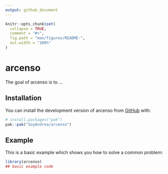 ```yaml
---
output: github_document
---
```


<!-- README.md is generated from README.Rmd. Please edit that file -->

```r
knitr::opts_chunk$set(
  collapse = TRUE,
  comment = "#>",
  fig.path = "man/figures/README-",
  out.width = "100%"
)
```

# arcenso

<!-- badges: start -->
<!-- badges: end -->

The goal of arcenso is to ...

## Installation

You can install the development version of arcenso from [GitHub](https://github.com/) with:

``` r
# install.packages("pak")
pak::pak("SoyAndrea/arcenso")
```

## Example

This is a basic example which shows you how to solve a common problem:

```r
library(arcenso)
## basic example code
```

